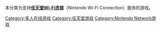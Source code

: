 本分类为支持'''[[任天堂Wi-Fi连接|任天堂Wi-Fi连接]]'''（Nintendo Wi-Fi Connection）服务的游戏。

{{DEFAULTSORT:Nintendo Wi-Fi Connection games}}
[[Category:多人在线游戏|Category:多人在线游戏]]
[[Category:任天堂游戏|Category:任天堂游戏]]
[[Category:Nintendo_Network游戏|Category:Nintendo Network游戏]]